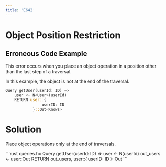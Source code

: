 ```yaml
---
title: 'E642'
---
```


# Object Position Restriction

## Erroneous Code Example

This error occurs when you place an object operation in a position other than the last step of a traversal.


In this example, the object is not at the end of the traversal.

<CodeGroup>

```rust queries.hx
Query getUser(userId: ID) =>
    user <- N<User>(userId)
    RETURN user::{
                userID: ID
            }::Out<Knows>
```
</CodeGroup>

# Solution

Place object operations only at the end of traversals.

<CodeGroup>
```rust queries.hx
Query getUser(userId: ID) =>
    user <- N<User>(userId)
    out_users <- user::Out<Knows>
    RETURN out_users, user::{
                            userID: ID
                        }::Out<Knows>
```
</CodeGroup>
